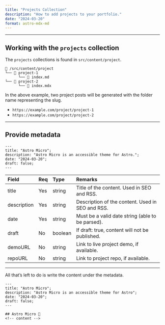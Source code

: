 ```yaml
---
title: "Projects Collection"
description: "How to add projects to your portfolio."
date: "2024-03-20"
format: astro-mdx-md
---
```


---

## Working with the `projects` collection

The `projects` collections is found in `src/content/project`.

```
📁 /src/content/project
└── 📁 project-1
      └── 📄 index.md
└── 📁 project-2
      └── 📄 index.mdx
```

In the above example, two project posts will be generated with the folder name representing the slug.

- `https://example.com/project/project-1`
- `https://example.com/project/project-2`

---

## Provide metadata

```astro
---
title: "Astro Micro";
description: "Astro Micro is an accessible theme for Astro.";
date: "2024-03-20";
draft: false;
---
```

| Field       | Req | Type    | Remarks                                          |
| :---------- | :-- | :------ | :----------------------------------------------- |
| title       | Yes | string  | Title of the content. Used in SEO and RSS.       |
| description | Yes | string  | Description of the content. Used in SEO and RSS. |
| date        | Yes | string  | Must be a valid date string (able to be parsed). |
| draft       | No  | boolean | If draft: true, content will not be published.   |
| demoURL     | No  | string  | Link to live project demo, if available.         |
| repoURL     | No  | string  | Link to project repo, if available.              |

---

All that's left to do is write the content under the metadata.

```astro
---
title: "Astro Micro";
description: "Astro Micro is an accessible theme for Astro";
date: "2024-03-20";
draft: false;
---

## Astro Micro 🔬
<!-- content -->
```
